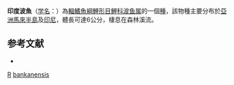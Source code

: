 {{Speciesbox 
| taxon = Rasbora bankanensis
| status = NE
| status_system = IUCN3.1
| authority = [[Bleeker|Bleeker]], 1853
| synonyms = *''Leuciscus bankanensis''<br /><small>Bleeker, 1853</small>''
}}
'''印度波魚'''（[[学名|学名]]：{{lang|la|'''''Rasbora bankanensis'''''}}）為[[輻鰭魚綱|輻鰭魚綱]][[鯉形目|鯉形目]][[鯉科|鯉科]][[波鱼属|波鱼属]]的一個[[種|種]]，該物種主要分布於[[亞洲|亞洲]][[馬來半島|馬來半島]]及[[印尼|印尼]]，體長可達6公分，棲息在森林溪流。

== 参考文献 ==
*{{FishBase_species|genus=Rasbora|species=bankanensis|year=2011|month=12}}
{{Taxonbar}}

[[Category:1853年描述的鱼类|R]]
[[Category:波魚屬|bankanensis]]